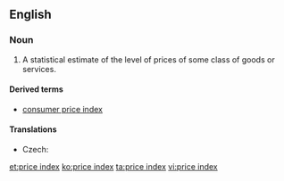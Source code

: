 ==English==
{{wikipedia}}
===Noun===
{{en-noun|head=[[price]] [[index]]|price indices}}

# {{context|economics}} A statistical estimate of the level of prices of some class of goods or services.

====Derived terms====
* [[consumer price index]]

====Translations====
{{trans-top|statistical estimate}}
* Czech: {{t-|cs|cenová hladina|f}}
{{trans-mid}}
{{trans-bottom}}

[[et:price index]]
[[ko:price index]]
[[ta:price index]]
[[vi:price index]]